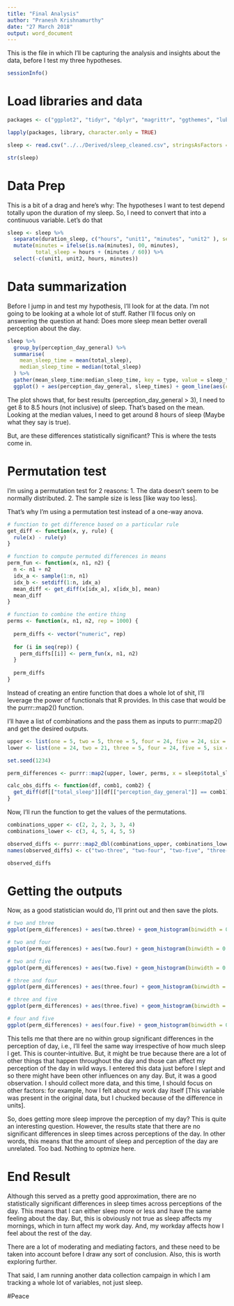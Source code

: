 ```yaml
---
title: "Final Analysis"
author: "Pranesh Krishnamurthy"
date: "27 March 2018"
output: word_document
---
```

This is the file in which I'll be capturing the analysis and insights about the data, before I test my three hypotheses. 

```r
sessionInfo()
```

# Load libraries and data

```r

packages <- c("ggplot2", "tidyr", "dplyr", "magrittr", "ggthemes", "lubridate")

lapply(packages, library, character.only = TRUE)
```

```r

sleep <- read.csv("../../Derived/sleep_cleaned.csv", stringsAsFactors = FALSE)
```

```r

str(sleep)
```

# Data Prep

This is a bit of a drag and here's why: The hypotheses I want to test depend totally upon the duration of my sleep. So, I need to convert that into a continuous variable. Let's do that

```r

sleep <- sleep %>% 
  separate(duration_sleep, c("hours", "unit1", "minutes", "unit2" ), sep = " ", remove = TRUE, convert = TRUE) %>% 
  mutate(minutes = ifelse(is.na(minutes), 00, minutes),
         total_sleep = hours + (minutes / 60)) %>% 
  select(-c(unit1, unit2, hours, minutes))
```


# Data summarization
Before I jump in and test my hypothesis, I'll look for at the data. I'm not going to be looking at a whole lot of stuff. Rather I'll focus only on answering the question at hand: Does more sleep mean better overall perception about the day. 

```r

sleep %>% 
  group_by(perception_day_general) %>% 
  summarise(
    mean_sleep_time = mean(total_sleep),
    median_sleep_time = median(total_sleep)
  ) %>% 
  gather(mean_sleep_time:median_sleep_time, key = type, value = sleep_times) %>% 
  ggplot() + aes(perception_day_general, sleep_times) + geom_line(aes(col = type))
```

The plot shows that, for best results (perception_day_general > 3), I need to get 8 to 8.5 hours (not inclusive) of sleep. That's based on the mean. Looking at the median values, I need to get around 8 hours of sleep (Maybe what they say is true). 

But, are these differences statistically significant? This is where the tests come in. 


# Permutation test

I'm using a permutation test for 2 reasons:
1. The data doesn't seem to be normally distributed.
2. The sample size is less [like way too less].

That's why I'm using a permutation test instead of a one-way anova. 

```r

# function to get difference based on a particular rule
get_diff <- function(x, y, rule) {
  rule(x) - rule(y)
}

# function to compute permuted differences in means
perm_fun <- function(x, n1, n2) {
  n <- n1 + n2
  idx_a <- sample(1:n, n1)
  idx_b <- setdiff(1:n, idx_a)
  mean_diff <- get_diff(x[idx_a], x[idx_b], mean)
  mean_diff
}

# function to combine the entire thing
perms <- function(x, n1, n2, rep = 1000) {
  
  perm_diffs <- vector("numeric", rep)
  
  for (i in seq(rep)) {
    perm_diffs[[i]] <- perm_fun(x, n1, n2)
  }
  
  perm_diffs
}
```


Instead of creating an entire function that does a whole lot of shit, I'll leverage the power of functionals that R provides. In this case that would be the purrr::map2() function. 

I'll have a list of combinations and the pass them as inputs to purrr::map2() and get the desired outputs.
```r

upper <- list(one = 5, two = 5, three = 5, four = 24, five = 24, six = 21)
lower <- list(one = 24, two = 21, three = 5, four = 24, five = 5, six = 5)
```

```r
set.seed(1234)

perm_differences <- purrr::map2(upper, lower, perms, x = sleep$total_sleep, rep = 10000)
```

```r

calc_obs_diffs <- function(df, comb1, comb2) {
  get_diff(df[["total_sleep"]][df[["perception_day_general"]] == comb1], df[["total_sleep"]][df[["perception_day_general"]] == comb2], rule = mean)
}
```

Now, I'll run the function to get the values of the permutations. 

```r

combinations_upper <- c(2, 2, 2, 3, 3, 4)
combinations_lower <- c(3, 4, 5, 4, 5, 5)

observed_diffs <- purrr::map2_dbl(combinations_upper, combinations_lower, calc_obs_diffs, df = sleep)
names(observed_diffs) <- c("two-three", "two-four", "two-five", "three-four", "three-five", "four-five")

observed_diffs
```

# Getting the outputs

Now, as a good statistician would do, I'll print out and then save the plots.

```r

# two and three
ggplot(perm_differences) + aes(two.three) + geom_histogram(binwidth = 0.1) + geom_vline(xintercept = observed_diffs[[1]]) + ggtitle("Plot of permuted differences", subtitle = "2 and 3") + theme_fivethirtyeight()

# two and four
ggplot(perm_differences) + aes(two.four) + geom_histogram(binwidth = 0.1) + geom_vline(xintercept = observed_diffs[[2]]) + ggtitle("Plot of permuted differences", subtitle = "2 and 4") + theme_fivethirtyeight()

# two and five
ggplot(perm_differences) + aes(two.five) + geom_histogram(binwidth = 0.1) + geom_vline(xintercept = observed_diffs[[3]]) + ggtitle("Plot of permuted differences", subtitle = "2 and 5") + theme_fivethirtyeight()

# three and four
ggplot(perm_differences) + aes(three.four) + geom_histogram(binwidth = 0.1) + geom_vline(xintercept = observed_diffs[[4]]) + ggtitle("Plot of permuted differences", subtitle = "3 and 4") + theme_fivethirtyeight()

# three and five
ggplot(perm_differences) + aes(three.five) + geom_histogram(binwidth = 0.1) + geom_vline(xintercept = observed_diffs[[5]]) + ggtitle("Plot of permuted differences", subtitle = "3 and 5") + theme_fivethirtyeight()

# four and five
ggplot(perm_differences) + aes(four.five) + geom_histogram(binwidth = 0.1) + geom_vline(xintercept = observed_diffs[[1]]) + ggtitle("Plot of permuted differences", subtitle = "4 and 5") + theme_fivethirtyeight()
```

This tells me that there are no within group significant differences in the perception of day, i.e., I'll feel the same way irrespective of how much sleep I get. This is counter-intuitive. But, it might be true because there are a lot of other things that happen throughout the day and those can affect my perception of the day in wild ways. I entered this data just before I slept and so there might have been other influences on any day. But, it was a good observation. I should collect more data, and this time, I should focus on other factors: for example, how I felt about my work day itself [This variable was present in the original data, but I chucked because of the difference in units].

So, does getting more sleep improve the perception of my day? This is quite an interesting question. However, the results state that there are no significant differences in sleep times across perceptions of the day. In other words, this means that the amount of sleep and perception of the day are unrelated. Too bad. Nothing to optmize here.  

# End Result

Although this served as a pretty good approximation, there are no statistically significant differences in sleep times across perceptions of the day. This means that I can either sleep more or less and have the same feeling about the day. But, this is obviously not true as sleep affects my mornings, which in turn affect my work day. And, my workday affects how I feel about the rest of the day. 

There are a lot of moderating and mediating factors, and these need to be taken into account before I draw any sort of conclusion. Also, this is worth exploring further.

That said, I am running another data collection campaign in which I am tracking a whole lot of variables, not just sleep. 

#Peace